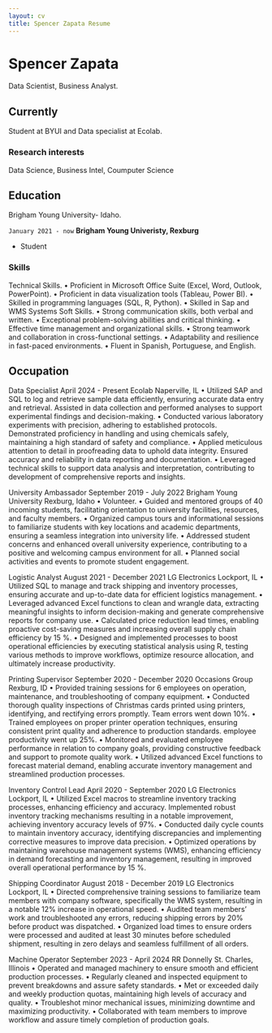 ```yaml
---
layout: cv
title: Spencer Zapata Resume
---
```

# Spencer Zapata
Data Scientist, Business Analyst.

## Currently

Student at BYUI and Data specialist at Ecolab.



### Research interests

Data Science, Business Intel, Coumputer Science


## Education

Brigham Young University- Idaho. 

`January 2021 - now`
__Brigham Young Univeristy, Rexburg__

- Student

### Skills

Technical Skills.
•	Proficient in Microsoft Office Suite (Excel, Word, Outlook, PowerPoint).
•	Proficient in data visualization tools (Tableau, Power BI).
•	Skilled in programming languages (SQL, R, Python).
•	Skilled in Sap and WMS Systems
Soft Skills.
•	Strong communication skills, both verbal and written.
•	Exceptional problem-solving abilities and critical thinking.
•	Effective time management and organizational skills.
•	Strong teamwork and collaboration in cross-functional settings.
•	Adaptability and resilience in fast-paced environments.
•	Fluent in Spanish, Portuguese, and English.





## Occupation

Data Specialist	April 2024 - Present
Ecolab	Naperville, IL
•	Utilized SAP and SQL to log and retrieve sample data efficiently, ensuring accurate data entry and retrieval. Assisted in data collection and performed analyses to support experimental findings and decision-making.
•	Conducted various laboratory experiments with precision, adhering to established protocols. Demonstrated proficiency in handling and using chemicals safely, maintaining a high standard of safety and compliance.
•	Applied meticulous attention to detail in proofreading data to uphold data integrity. Ensured accuracy and reliability in data reporting and documentation.
•	Leveraged technical skills to support data analysis and interpretation, contributing to development of comprehensive reports and insights.
 
University Ambassador	September 2019 - July 2022
Brigham Young University	Rexburg, Idaho
•	Volunteer.
•	Guided and mentored groups of 40 incoming students, facilitating orientation to university facilities, resources, and faculty members.
•	Organized campus tours and informational sessions to familiarize students with key locations and academic departments, ensuring a seamless integration into university life.
•	Addressed student concerns and enhanced overall university experience, contributing to a positive and welcoming campus environment for all.
•	Planned social activities and events to promote student engagement.
 
Logistic Analyst	August 2021 - December 2021
LG Electronics	Lockport, IL
•	Utilized SQL to manage and track shipping and inventory processes, ensuring accurate and up-to-date data for efficient logistics management.
•	Leveraged advanced Excel functions to clean and wrangle data, extracting meaningful insights to inform decision-making and generate comprehensive reports for company use.
•	Calculated price reduction lead times, enabling proactive cost-saving measures and increasing overall supply chain efficiency by 15 %.
•	Designed and implemented processes to boost operational efficiencies by executing statistical analysis using R, testing various methods to improve workflows, optimize resource allocation, and ultimately increase productivity.
 
Printing Supervisor	September 2020 - December 2020
Occasions Group	Rexburg, ID
•	Provided training sessions for 6 employees on operation, maintenance, and troubleshooting of company equipment.
•	Conducted thorough quality inspections of Christmas cards printed using printers, identifying, and rectifying errors promptly. Team errors went down 10%.
•	Trained employees on proper printer operation techniques, ensuring consistent print quality and adherence to production standards. employee productivity went up 25%.
•	Monitored and evaluated employee performance in relation to company goals, providing constructive feedback and support to promote quality work.
•	Utilized advanced Excel functions to forecast material demand, enabling accurate inventory management and streamlined production processes.
 
Inventory Control Lead	April 2020 - September 2020
LG Electronics	Lockport, IL
•	Utilized Excel macros to streamline inventory tracking processes, enhancing efficiency and accuracy. Implemented robust inventory tracking mechanisms resulting in a notable improvement, achieving inventory accuracy levels of 97%.
•	Conducted daily cycle counts to maintain inventory accuracy, identifying discrepancies and implementing corrective measures to improve data precision.
•	Optimized operations by maintaining warehouse management systems (WMS), enhancing efficiency in demand forecasting and inventory management, resulting in improved overall operational performance by 15 %.
 
Shipping Coordinator	August 2018 - December 2019
LG Electronics	Lockport, IL
•	Directed comprehensive training sessions to familiarize team members with company software, specifically the WMS system, resulting in a notable 12% increase in operational speed.
•	Audited team members' work and troubleshooted any errors, reducing shipping errors by 20% before product was dispatched.
•	Organized load times to ensure orders were processed and audited at least 30 minutes before scheduled shipment, resulting in zero delays and seamless fulfillment of all orders.
 
Machine Operator	September 2023 - April 2024
RR Donnelly	St. Charles, Illinois
•	Operated and managed machinery to ensure smooth and efficient production processes.
•	Regularly cleaned and inspected equipment to prevent breakdowns and assure safety standards.
•	Met or exceeded daily and weekly production quotas, maintaining high levels of accuracy and quality.
•	Troubleshot minor mechanical issues, minimizing downtime and maximizing productivity.
•	Collaborated with team members to improve workflow and assure timely completion of production goals.




<!-- ### Footer

Last updated: May 2013 -->